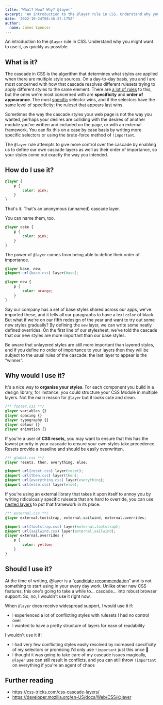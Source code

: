 ```yaml
---
title: 'What? How? Why? @layer'
excerpt: 'An introduction to the @layer rule in CSS. Understand why you might want to use it, as quickly as possible.'
date: '2022-10-24T08:46:37.175Z'
author:
  name: James Spencer
---
```


An introduction to the `@layer` rule in CSS. Understand why you might want to use it, as quickly as possible.

## What is it?

The cascade in CSS is the algorithm that determines what styles are applied when there are multiple style sources. On a day-to-day basis, you and I are most concerned with how that cascade resolves different rulesets trying to apply different styles to the same element. There are [a lot of rules](https://developer.mozilla.org/en-US/docs/Learn/CSS/Building_blocks/Cascade_and_inheritance#understanding_the_cascade) to this, but the ones we're most concerned with are **specificity** and **order of appearance**. The most [specific](https://specifishity.com/) selector wins, and if the selectors have the same level of specificity; the ruleset that appears last wins.

Sometimes the way the cascade styles your web page is not the way you wanted, perhaps your desires are colliding with the desires of another module you've written and included on the page, or with an external framework. You can fix this on a case by case basis by writing more specific selectors or using the brute-force method of `!important`.

The `@layer` rule attempts to give more control over the cascade by enabling us to define our own cascade layers as well as their order of importance, so your styles come out exactly the way you intended.

## How do I use it?

```css
@layer {
	p {
		color: pink;
	}
}
```

That's it. That's an anonymous (unnamed) cascade layer.

You can name them, too.

```css
@layer cake {
	p {
		color: pink;
	}
}
```

The power of `@layer` comes from being able to define their order of importance.

```css
@layer base, new;
@import url(base.css) layer(base);

@layer new {
	p {
		color: orange;
	}
}
```

Say our company has a set of base styles shared across our apps, we've imported these, and it tells all our paragraphs to have a text `color` of black. But what if we're on our fifth redesign of the year and want to try out some new styles gradually? By defining the `new` layer, we can write some neatly defined overrides. On the first line of our stylesheet, we've told the cascade that our new styles are more important than our base styles.

Be aware that unlayered styles are still more important than layered styles, and if you define no order of importance to your layers then they will be subject to the usual rules of the cascade: the last layer to appear is the “winner”.

## Why would I use it?
It's a nice way to **organise your styles**. For each component you build in a design library, for instance, you could structure your CSS Module in multiple layers. Not the main reason for `@layer` but it looks cute and clean.

```css
/** footer.css **/
@layer variables {}
@layer spacing {}
@layer typography {}
@layer colour {}
@layer animation {}
```

If you're a user of **CSS resets,** you may want to ensure that this has the lowest priority in your cascade to ensure your own styles take precedence. Resets provide a baseline and should be easily overwritten.

```css
/** global.css **/
@layer resets, then, everything, else;

@import url(reset.css) layer(reset);
@import url(then.css) layer(then);
@import url(everything.css) layer(everything);
@import url(else.css) layer(else);
```

If you're using an external library that takes it upon itself to annoy you by writing ridiculously specific rulesets that are hard to override, you can use [nested layers](https://developer.mozilla.org/en-US/docs/Web/CSS/@layer#nesting_layers) to put that framework in its place.

```css
/** external.css **/
@layer external.tootstrap, external.sailwind, external.overrides;

@import url(tootstrap.css) layer(external.tootstrap);
@import url(sailwind.css) layer(external.sailwind);
@layer external.overrides {
	p {
		color: yellow;
	}
}
```

## Should I use it?
At the time of writing, @layer is a “[candidate recommendation](https://caniuse.com/css-cascade-layers)” and is not something to start using in your every day work. Unlike other new CSS features, this one's going to take a while to… cascade… into robust browser support. So, no, I wouldn't use it right now.

When `@layer` does receive widespread support, I would use it if:
- I experienced a lot of conflicting styles with rulesets I had no control over
- I wanted to have a pretty structure of layers for ease of readability

I wouldn't use it if:
- I had very few conflicting styles easily resolved by increased specificity of my selectors or promising I'd only use `!important` just this once 👀
- I thought it was going to take care of my cascade issues magically, `@layer` use can still result in conflicts, and you can still throw `!important` on everything if you're an agent of chaos

## Further reading
- https://css-tricks.com/css-cascade-layers/
- https://developer.mozilla.org/en-US/docs/Web/CSS/@layer
